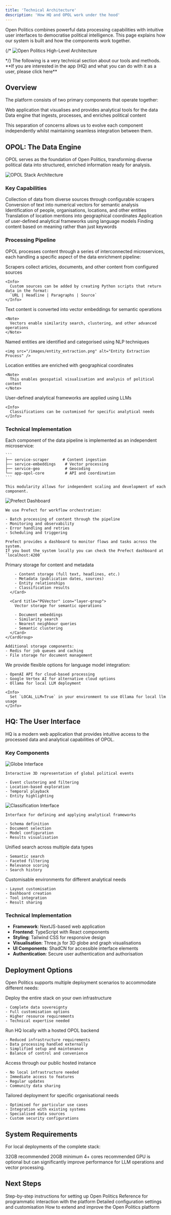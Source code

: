```yaml
---
title: 'Technical Architecture'
description: 'How HQ and OPOL work under the hood'
---
```


Open Politics combines powerful data processing capabilities with intuitive user interfaces to democratise political intelligence. This page explains how our system is built and how the components work together.


{/* <Frame>
  <img src="/images/opp_high_level.png" alt="Open Politics High-Level Architecture" />
</Frame> */}

<Card horizontal="True" href="/pages/introduction">
  The following is a very technical section about our tools and methods. **If you are interested in the app (HQ) and what you can do with it as a user, please click here**
</Card>

## Overview

The platform consists of two primary components that operate together:

<CardGroup cols={2}>
  <Card title="HQ" icon="desktop" href="https://github.com/open-politics/open-politics-hq">
    Web application that visualises and provides analytical tools for the data
  </Card>
  
  <Card title="OPOL" icon="database" href="https://github.com/open-politics/opol">
    Data engine that ingests, processes, and enriches political content
  </Card>
</CardGroup>

This separation of concerns allows us to evolve each component independently whilst maintaining seamless integration between them.

## OPOL: The Data Engine

OPOL serves as the foundation of Open Politics, transforming diverse political data into structured, enriched information ready for analysis.

<Frame caption="OPOL Stack Architecture with Workflow Orchestration">
  <img src="/images/stackwithflowarchitecture.png" alt="OPOL Stack Architecture" />
</Frame>

### Key Capabilities

<CardGroup cols={3}>
  <Card title="Data Ingestion" icon="spider-web">
    Collection of data from diverse sources through configurable scrapers
  </Card>
  
  <Card title="Vector Processing" icon="vector-square">
    Conversion of text into numerical vectors for semantic analysis
  </Card>
  
  <Card title="Entity Recognition" icon="tag">
    Identification of people, organisations, locations, and other entities
  </Card>
  
  <Card title="Geocoding" icon="map-pin">
    Translation of location mentions into geographical coordinates
  </Card>
  
  <Card title="LLM Classification" icon="robot">
    Application of user-defined analytical frameworks using language models
  </Card>
  
  <Card title="Semantic Search" icon="magnifying-glass">
    Finding content based on meaning rather than just keywords
  </Card>
</CardGroup>

### Processing Pipeline

OPOL processes content through a series of interconnected microservices, each handling a specific aspect of the data enrichment pipeline:

<Steps>
  <Step title="Content Ingestion" icon="download">
    Scrapers collect articles, documents, and other content from configured sources
    
    <Info>
      Custom sources can be added by creating Python scripts that return data in the format:
      `URL | Headline | Paragraphs | Source`
    </Info>
  </Step>
  
  <Step title="Vectorisation" icon="calculator">
    Text content is converted into vector embeddings for semantic operations
    
    <Note>
      Vectors enable similarity search, clustering, and other advanced operations
    </Note>
  </Step>
  
  <Step title="Entity Extraction" icon="fingerprint">
    Named entities are identified and categorised using NLP techniques
    
    <img src="/images/entity_extraction.png" alt="Entity Extraction Process" />
  </Step>
  
  <Step title="Geocoding" icon="location-dot">
    Location entities are enriched with geographical coordinates
    
    <Note>
      This enables geospatial visualisation and analysis of political content
    </Note>
  </Step>
  
  <Step title="Classification" icon="tags">
    User-defined analytical frameworks are applied using LLMs
    
    <Info>
      Classifications can be customised for specific analytical needs
    </Info>
  </Step>
</Steps>

### Technical Implementation

<AccordionGroup>
  <Accordion title="Microservice Architecture">
    Each component of the data pipeline is implemented as an independent microservice:
    
    ```
    ├── service-scraper      # Content ingestion
    ├── service-embeddings    # Vector processing
    ├── service-geo           # Geocoding
    └── app-opol-core         # API and coordination
    ```
    
    This modularity allows for independent scaling and development of each component.
  </Accordion>
  
  <Accordion title="Workflow Orchestration">
    <Frame>
      <img src="/images/prefect_dashboard.png" alt="Prefect Dashboard" />
    </Frame>
    
    We use Prefect for workflow orchestration:
    
    - Batch processing of content through the pipeline
    - Monitoring and observability
    - Error handling and retries
    - Scheduling and triggering
    
    Prefect provides a dashboard to monitor flows and tasks across the system.
    If you boot the system locally you can check the Prefect dashboard at `localhost:4200`
  </Accordion>
  
  <Accordion title="Storage Layer">
    <CardGroup cols={2}>
      <Card title="PostgreSQL" icon="database">
        Primary storage for content and metadata
        
        - Content storage (full text, headlines, etc.)
        - Metadata (publication dates, sources)
        - Entity relationships
        - Classification results
      </Card>
      
      <Card title="PGVector" icon="layer-group">
        Vector storage for semantic operations
        
        - Document embeddings
        - Similarity search
        - Nearest neighbour queries
        - Semantic clustering
      </Card>
    </CardGroup>
    
    Additional storage components:
    - Redis for job queues and caching
    - File storage for document management
  </Accordion>
  
  <Accordion title="LLM Integration">
    We provide flexible options for language model integration:
    
    - OpenAI API for cloud-based processing
    - Google Vertex AI for alternative cloud options
    - Ollama for local LLM deployment
    
    <Info>
      Set `LOCAL_LLM=True` in your environment to use Ollama for local llm usage
    </Info>
  </Accordion>
</AccordionGroup>

## HQ: The User Interface

HQ is a modern web application that provides intuitive access to the processed data and analytical capabilities of OPOL.

### Key Components

<CardGroup cols={2}>
  <Card title="Globe Visualisation" icon="earth-americas">
    <Frame>
      <img src="/images/globe_interface.png" alt="Globe Interface" />
    </Frame>
    
    Interactive 3D representation of global political events
    
    - Event clustering and filtering
    - Location-based exploration
    - Temporal playback
    - Entity highlighting
  </Card>
  
  <Card title="Classification Runner" icon="code">
    <Frame>
      <img src="/images/classification_interface.png" alt="Classification Interface" />
    </Frame>
    
    Interface for defining and applying analytical frameworks
    
    - Schema definition
    - Document selection
    - Model configuration
    - Results visualisation
  </Card>
</CardGroup>

<CardGroup cols={2}>
  <Card title="Search Interface" icon="search">
    Unified search across multiple data types
    
    - Semantic search
    - Faceted filtering
    - Relevance scoring
    - Search history
  </Card>
  
  <Card title="Workspace System" icon="window-maximize">
    Customisable environments for different analytical needs
    
    - Layout customisation
    - Dashboard creation
    - Tool integration
    - Result sharing
  </Card>
</CardGroup>

### Technical Implementation

- **Framework**: NextJS-based web application
- **Frontend**: TypeScript with React components
- **Styling**: Tailwind CSS for responsive design
- **Visualisation**: Three.js for 3D globe and graph visualisations
- **UI Components**: ShadCN for accessible interface elements
- **Authentication**: Secure user authentication and authorisation

## Deployment Options

Open Politics supports multiple deployment scenarios to accommodate different needs:

<CardGroup cols={2}>
  <Card title="Self-Hosted" icon="server">
    Deploy the entire stack on your own infrastructure
    
    - Complete data sovereignty
    - Full customisation options
    - Higher resource requirements
    - Technical expertise needed
  </Card>
  
  <Card title="Hybrid" icon="cloud">
    Run HQ locally with a hosted OPOL backend
    
    - Reduced infrastructure requirements
    - Data processing handled externally
    - Simplified setup and maintenance
    - Balance of control and convenience
  </Card>
</CardGroup>

<CardGroup cols={2}>
  <Card title="Fully Hosted" icon="globe">
    Access through our public hosted instance
    
    - No local infrastructure needed
    - Immediate access to features
    - Regular updates
    - Community data sharing
  </Card>
  
  <Card title="Custom Deployment" icon="cogs">
    Tailored deployment for specific organisational needs
    
    - Optimised for particular use cases
    - Integration with existing systems
    - Specialised data sources
    - Custom security configurations
  </Card>
</CardGroup>

## System Requirements

For local deployments of the complete stack:

<CardGroup cols={3}>
  <Card title="RAM" icon="memory">
    32GB recommended
  </Card>
  
  <Card title="Storage" icon="hard-drive">
    20GB minimum
  </Card>
  
  <Card title="Processor" icon="microchip">
    4+ cores recommended
  </Card>
</CardGroup>

<Info>
  GPU is optional but can significantly improve performance for LLM operations and vector processing.
</Info>

## Next Steps

<CardGroup cols={2}>
  <Card title="Installation Guide" icon="download" href="/installation">
    Step-by-step instructions for setting up Open Politics
  </Card>
  
  <Card title="API Documentation" icon="code" href="/api">
    Reference for programmatic interaction with the platform
  </Card>
  
  <Card title="Configuration Options" icon="sliders" href="/configuration">
    Detailed configuration settings and customisation
  </Card>
  
  <Card title="Contributing Guide" icon="code-branch" href="/contributing">
    How to extend and improve the Open Politics platform
  </Card>
</CardGroup>